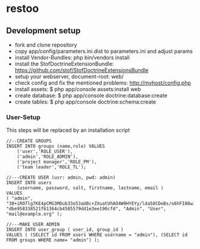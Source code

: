 = restoo = 

== Development setup ==
* fork and clone repository
* copy app/config/parameters.ini.dist to parameters.ini and adjust params
* install Vendor-Bundles: php bin/vendors install
* install the StofDoctrineExtensionBundle: https://github.com/stof/StofDoctrineExtensionsBundle
* setup your webserver, document-root: web/
* check config and fix the mentioned problems: http://myhost/config.php
* install assets: $ php app/console assets:install web
* create database: $ php app/console doctrine:database:create
* create tables: $ php app/console doctrine:schema:create

=== User-Setup ===
This steps will be replaced by an installation script
<pre>
//--CREATE GROUPS
INSERT INTO groups (name,role) VALUES
	('user','ROLE_USER'),
	('admin','ROLE_ADMIN'),
	('project manager','ROLE_PM'),
	('team leader','ROLE_TL');

//---CREATE USER (usr: admin, pwd: admin)
INSERT INTO users 
	(username, password, salt, firstname, lastname, email )
VALUES 
( "admin", "30+iRO7lg7KE4pCMG3MDub33o53aUBc+ZXuatUhAO4W9HYEYy/lda58CDeBs/o6hFI88wJQ5VBrQqp5wrtthTw==", "dbe958338521f61364cb4585579dd1e3ee190cfd", "Admin", "User", "mail@example.org" );

//---MAKE USER ADMIN
INSERT INTO user_group ( user_id, group_id ) 
VALUES ( (SELECT id FROM users WHERE username = "admin"), (SELECT id FROM groups WHERE name= "admin") );
</pre>
